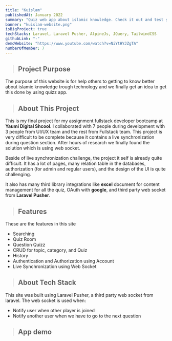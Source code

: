 ```yaml
---
title: "Kuislam"
publishedAt: January 2022
summary: "Quiz web app about islamic knowledge. Check it out and test your knowledge about islam with your friends."
banner: "kuislam-website.png"
isBigProject: true
techStacks: Laravel, Laravel Pusher, AlpineJs, JQuery, TailwindCSS
githubLink: "-"
demoWebsite: "https://www.youtube.com/watch?v=NiYtHYJZgTA"
numberOfMember: 7
---
```


> ## Project Purpose

The purpose of this website is for help others to getting to know better about islamic knowledge trough
technology and we finally get an idea to get this done by using quizz app.

> ## About This Project

This is my final project for my assignment fullstack developer bootcamp at **Yaumi Digital Shcool**.
I collaborated with 7 people during development with 3 people from UI/UX team and the rest from Fullstack team.
This project is very difficult to be complete because it contains a live synchronization during question section.
After hours of research we finally found the solution which is using web socket.

Beside of live synchronization challenge, the project it self is already quite difficult. It has a lot
of pages, many relation table in the databases, authorization (for admin and regular users),
and the design of the UI is quite challenging.

It also has
many third library integrations like **excel** document for content management for all the quiz, OAuth with **google**, and
third party web socket from **Laravel Pusher**.

> ## Features

These are the features in this site

-   Searching
-   Quiz Room
-   Question Quizz
-   CRUD for topic, category, and Quiz
-   History
-   Authentication and Authorization using Account
-   Live Synchronization using Web Socket

> ## About Tech Stack

This site was built using Laravel Pusher, a third party web socket
from laravel. The web socket is used when:

-   Notify user when other player is joined
-   Notify another user when we have to go to the next question

> ## App demo

<ImageGallery>
    <Image
        className="rounded-md cursor-pointer"
        src="/images/kuislam-website.png"
        alt=""
    />
    <Image
        className="rounded-md cursor-pointer"
        src="/images/kuislam-website-2.png"
        alt=""
    />
    <Image
        className="rounded-md cursor-pointer"
        src="/images/kuislam-website-3.png"
        alt=""
    />
    <Image
        className="rounded-md cursor-pointer"
        src="/images/kuislam-website-4.png"
        alt=""
    />
    <Image
        className="rounded-md cursor-pointer"
        src="/images/kuislam-website-5.png"
        alt=""
    />
    <Image
        className="rounded-md cursor-pointer"
        src="/images/kuislam-website-6.png"
        alt=""
    />
    <Image
        className="rounded-md cursor-pointer"
        src="/images/kuislam-website-7.png"
        alt=""
    />
    <Image
        className="rounded-md cursor-pointer"
        src="/images/kuislam-website-8.png"
        alt=""
    />
    <Image
        className="rounded-md cursor-pointer"
        src="/images/kuislam-website-9.png"
        alt=""
    />
    <Image
        className="rounded-md cursor-pointer"
        src="/images/kuislam-website-10.png"
        alt=""
    />
</ImageGallery>
